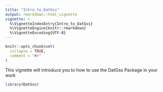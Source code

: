 ```yaml
---
title: "Intro_to_DatGss"
output: rmarkdown::html_vignette
vignette: >
  %\VignetteIndexEntry{Intro_to_DatGss}
  %\VignetteEngine{knitr::rmarkdown}
  %\VignetteEncoding{UTF-8}
---
```


```r
knitr::opts_chunk$set(
  collapse = TRUE,
  comment = "#>"
)
```

This vignette will introduce you to how to use the DatGss Package in your work

```r
library(DatGss)
```
